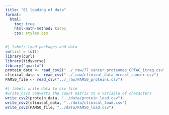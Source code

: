 ```yaml
---
title: "01 loading of data"
format:
  html:
    toc: true
    html-math-method: katex
    css: styles.css
---
```


```r
#| label: load packages and data
rm(list = ls())
library(curl)
library(tidyverse)
library("quarto")
protein_data <- read_csv2("../_raw/77_cancer_proteomes_CPTAC_itraq.csv")
clinical_data <- read_csv("../_raw/clinical_data_breast_cancer.csv")
PAM50_file <- read_csv("../_raw/PAM50_proteins.csv")
```

```r
#| label: write data to csv file
#write_csv2 converts the count matrix to a variable of characters
write_csv2(protein_data, "../data/protein_load.csv")
write_csv2(clinical_data, "../data/clinical_load.csv")
write_csv2(PAM50_file, "../data/PAM50_load.csv")
```